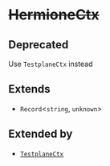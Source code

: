 # ~~HermioneCtx~~

## Deprecated

Use `TestplaneCtx` instead

## Extends

- `Record`\<`string`, `unknown`\>

## Extended by

- [`TestplaneCtx`](TestplaneCtx.mdx)

